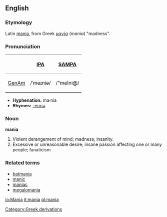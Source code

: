 ==English==

===Etymology===
Latin [[mania]], from Greek [[μανία]] (''mania'') "madness".

===Pronunciation===
{| border=1 cellpadding=5
! !! [[w:International Phonetic Alphabet|IPA]] !! [[w:SAMPA|SAMPA]]
|-
! [[GenAm]]
| /ˈmeɪniə/ || /"meIni@/
|}

*'''Hyphenation:''' ma·nia
*'''Rhymes:''' [[Rhymes:English:-eɪnɪə|-eɪnɪə]]

===Noun===
'''mania'''
# Violent derangement of mind; madness; insanity.
# Excessive or unreasonable desire; insane passion affecting one or many people; fanaticism
<!-- Modified Webster 1913 defs -->

===Related terms===
*[[batmania]]
*[[manic]]
*[[maniac]]
*[[megalomania]]

[[Category:Greek derivations]]

[[io:Mania]]
[[it:mania]]
[[pl:mania]]